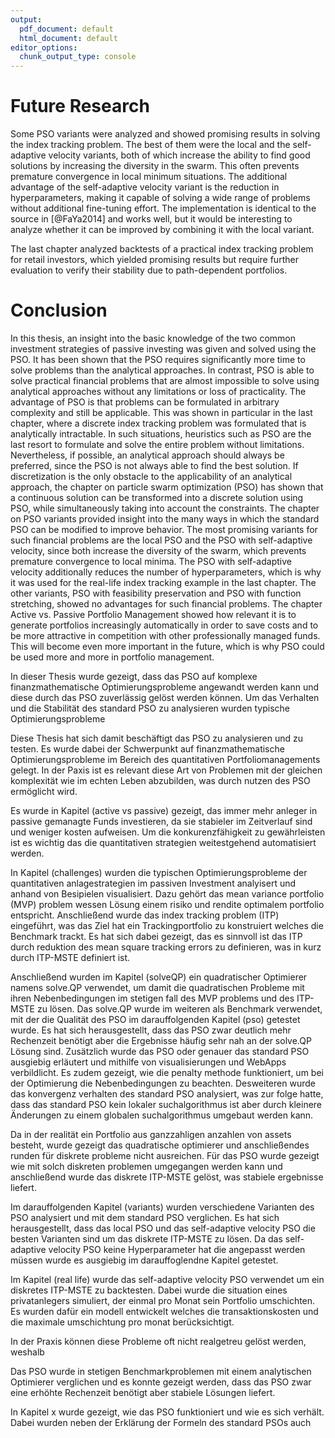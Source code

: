 ```yaml
---
output:
  pdf_document: default
  html_document: default
editor_options:
  chunk_output_type: console
---
```


# Future Research
Some PSO variants were analyzed and showed promising results in solving the index tracking problem. The best of them were the local and the self-adaptive velocity variants, both of which increase the ability to find good solutions by increasing the diversity in the swarm. This often prevents premature convergence in local minimum situations. The additional advantage of the self-adaptive velocity variant is the reduction in hyperparameters, making it capable of solving a wide range of problems without additional fine-tuning effort. The implementation is identical to the source in [@FaYa2014] and works well, but it would be interesting to analyze whether it can be improved by combining it with the local variant.

The last chapter analyzed backtests of a practical index tracking problem for retail investors, which yielded promising results but require further evaluation to verify their stability due to path-dependent portfolios.


# Conclusion
In this thesis, an insight into the basic knowledge of the two common investment strategies of passive investing was given and solved using the PSO. It has been shown that the PSO requires significantly more time to solve problems than the analytical approaches. In contrast, PSO is able to solve practical financial problems that are almost impossible to solve using analytical approaches without any limitations or loss of practicality. The advantage of PSO is that problems can be formulated in arbitrary complexity and still be applicable. This was shown in particular in the last chapter, where a discrete index tracking problem was formulated that is analytically intractable. In such situations, heuristics such as PSO are the last resort to formulate and solve the entire problem without limitations. Nevertheless, if possible, an analytical approach should always be preferred, since the PSO is not always able to find the best solution. If discretization is the only obstacle to the applicability of an analytical approach, the chapter on particle swarm optimization (PSO) has shown that a continuous solution can be transformed into a discrete solution using PSO, while simultaneously taking into account the constraints. The chapter on PSO variants provided insight into the many ways in which the standard PSO can be modified to improve behavior. The most promising variants for such financial problems are the local PSO and the PSO with self-adaptive velocity, since both increase the diversity of the swarm, which prevents premature convergence to local minima. The PSO with self-adaptive velocity additionally reduces the number of hyperparameters, which is why it was used for the real-life index tracking example in the last chapter. The other variants, PSO with feasibility preservation and PSO with function stretching, showed no advantages for such financial problems. The chapter Active vs. Passive Portfolio Management showed how relevant it is to generate portfolios increasingly automatically in order to save costs and to be more attractive in competition with other professionally managed funds. This will become even more important in the future, which is why PSO could be used more and more in portfolio management.





In dieser Thesis wurde gezeigt, dass das PSO auf komplexe finanzmathematische Optimierungsprobleme angewandt werden kann und diese durch das PSO zuverlässig gelöst werden können. Um das Verhalten und die Stabilität des standard PSO zu analysieren wurden typische Optimierungsprobleme 






Diese Thesis hat sich damit beschäftigt das PSO zu analysieren und zu testen. Es wurde dabei der Schwerpunkt auf finanzmathematische Optimierungsprobleme im Bereich des quantitativen Portfoliomanagements gelegt. In der Paxis ist es relevant diese Art von Problemen mit der gleichen komplexität wie im echten Leben abzubilden, was durch nutzen des PSO ermöglicht wird. 

Es wurde in Kapitel (active vs passive) gezeigt, das immer mehr anleger in passive gemanagte Funds investieren, da sie stabieler im Zeitverlauf sind und weniger kosten aufweisen. Um die konkurenzfähigkeit zu gewährleisten ist es wichtig das die quantitativen strategien weitestgehend automatisiert werden. 

In Kapitel (challenges) wurden die typischen Optimierungsprobleme der quantitativen anlagestrategien im passiven Investment analyisert und anhand von Besipielen visualisiert. Dazu gehört das mean variance portfolio (MVP) problem wessen Lösung einem risiko und rendite optimalem portfolio entspricht. Anschließend wurde das index tracking problem (ITP) eingeführt, was das Ziel hat ein Trackingportfolio zu konstruiert welches die Benchmark trackt. Es hat sich dabei gezeigt, das es sinnvoll ist das ITP durch reduktion des mean square tracking errors zu definieren, was in kurz durch ITP-MSTE definiert ist.


Anschließend wurden im Kapitel (solveQP) ein quadratischer Optimierer namens solve.QP verwendet, um damit die quadratischen Probleme mit ihren Nebenbedingungen im stetigen fall des MVP problems und des ITP-MSTE zu lösen. Das solve.QP wurde im weiteren als Benchmark verwendet, mit der die Qualität des PSO im darauffolgenden Kapitel (pso) getestet wurde. Es hat sich herausgestellt, dass das PSO zwar deutlich mehr Rechenzeit benötigt aber die Ergebnisse häufig sehr nah an der solve.QP Lösung sind. Zusätzlich wurde das PSO oder genauer das standard PSO ausgiebig erläutert und mithilfe von visualisierungen und WebApps verbildlicht. Es zudem gezeigt, wie die penalty methode funktioniert, um bei der Optimierung die Nebenbedingungen zu beachten. Desweiteren wurde das konvergenz verhalten des standard PSO analysiert, was zur folge hatte, dass das standard PSO kein lokaler suchalgorithmus ist aber durch kleinere Änderungen zu einem globalen suchalgorithmus umgebaut werden kann.


Da in der realität ein Portfolio aus ganzzahligen anzahlen von assets besteht, wurde gezeigt das quadratische optimierer und anschließendes runden für diskrete probleme nicht ausreichen. Für das PSO wurde gezeigt wie mit solch diskreten problemen umgegangen werden kann und anschließend wurde das diskrete ITP-MSTE gelöst, was stabiele ergebnisse liefert. 

Im darauffolgenden Kapitel (variants) wurden verschiedene Varianten des PSO analysiert und mit dem standard PSO verglichen. Es hat sich herausgestellt, dass das local PSO und das self-adaptive velocity PSO die besten Varianten sind um das diskrete ITP-MSTE zu lösen. Da das self-adaptive velocity PSO keine Hyperparameter hat die angepasst werden müssen wurde es ausgiebig im darauffoglendne Kapitel getestet. 


Im Kapitel (real life) wurde das self-adaptive velocity PSO verwendet um ein diskretes ITP-MSTE zu backtesten. Dabei wurde die situation eines privatanlegers simuliert, der einmal pro Monat sein Portfolio umschichten. Es wurden dafür ein modell entwickelt welches die transaktionskosten und die maximale umschichtung pro monat berücksichtigt.








In der Praxis können diese Probleme oft nicht realgetreu gelöst werden, weshalb 


Das PSO wurde in stetigen Benchmarkproblemen mit einem analytischen Optimierer verglichen und es konnte gezeigt werden, dass das PSO zwar eine erhöhte Rechenzeit benötigt aber stabiele Lösungen liefert.




In Kapitel x wurde gezeigt, wie das PSO funktioniert und wie es sich verhält. Dabei wurden neben der Erklärung der Formeln des standard PSOs auch 



